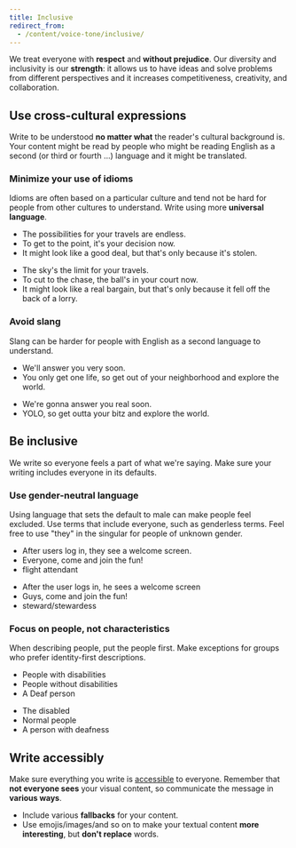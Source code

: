 ```yaml
---
title: Inclusive
redirect_from:
  - /content/voice-tone/inclusive/
---
```



<Illustration name="Success" alt="" size="display" />

We treat everyone with **respect** and **without prejudice**.
Our diversity and inclusivity is our **strength**:
it allows us to have ideas and solve problems from different perspectives
and it increases competitiveness, creativity, and collaboration.

## Use cross-cultural expressions

<Exchange size="large" />

Write to be understood **no matter what** the reader's cultural background is.
Your content might be read by people who might be reading English
as a second (or third or fourth ...) language and it might be translated.

### Minimize your use of idioms

Idioms are often based on a particular culture
and tend not be hard for people from other cultures to understand.
Write using more **universal language**.

<GuidelinesSideBySide>

<Do>

- The possibilities for your travels are endless.
- To get to the point, it's your decision now.
- It might look like a good deal, but that's only because it's stolen.

</Do>

<Dont>

- The sky's the limit for your travels.
- To cut to the chase, the ball's in your court now.
- It might look like a real bargain, but that's only because it fell off the back of a lorry.

</Dont>

</GuidelinesSideBySide>

### Avoid slang

Slang can be harder for people with English as a second language to understand.

<!-- vale Kiwi.Abbreviations = NO -->

<GuidelinesSideBySide>

<Do>

- We'll answer you very soon.
- You only get one life, so get out of your neighborhood and explore the world.

</Do>

<Dont>

- We're gonna answer you real soon.
- YOLO, so get outta your bitz and explore the world.

</Dont>

</GuidelinesSideBySide>

<!-- vale Kiwi.Abbreviations = YES -->

## Be inclusive

<GenderWoman size="large" />

We write so everyone feels a part of what we're saying.
Make sure your writing includes everyone in its defaults.

### Use gender-neutral language

Using language that sets the default to male can make people feel excluded.
Use terms that include everyone, such as genderless terms.
Feel free to use "they" in the singular for people of unknown gender.

<GuidelinesSideBySide>

<Do>

- After users log in, they see a welcome screen.
- Everyone, come and join the fun!
- flight attendant

</Do>

<Dont>

- After the user logs in, he sees a welcome screen
- Guys, come and join the fun!
- steward/stewardess

</Dont>

</GuidelinesSideBySide>

### Focus on people, not characteristics

When describing people, put the people first.
Make exceptions for groups who prefer identity-first descriptions.

<GuidelinesSideBySide>

<Do>

- People with disabilities
- People without disabilities
- A Deaf person

</Do>

<Dont>

- The disabled
- Normal people
- A person with deafness

</Dont>

</GuidelinesSideBySide>

## Write accessibly

<Wheelchair size="large" />

Make sure everything you write is [accessible](/foundation/accessibility/) to everyone.
Remember that **not everyone sees** your visual content,
so communicate the message in **various ways**.

- Include various **fallbacks** for your content.
- Use emojis/images/and so on to make your textual content **more interesting**,
  but **don't replace** words.
